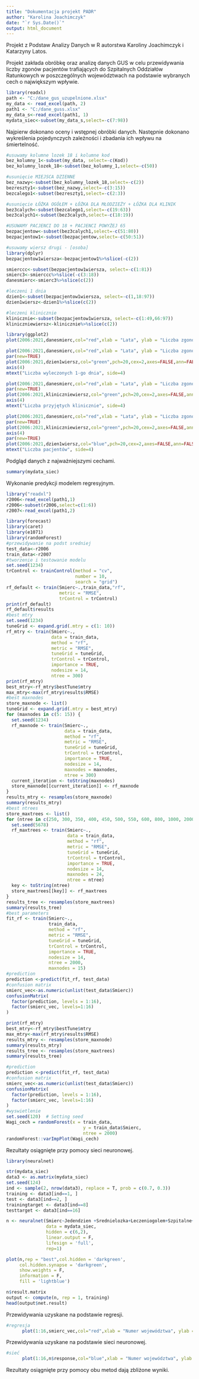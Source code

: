---
title: "Dokumentacja projekt PADR"
author: "Karolina Joachimczyk"
date: "`r Sys.Date()`"
output: html_document
---

Projekt z Podstaw Analizy Danych w R autorstwa Karoliny Joachimczyk i Katarzyny Latos.

Projekt zakłada obróbkę oraz analizę danych GUS w celu przewidywania liczby zgonów pacjentów trafiających do Szpitalnych Oddziałów Ratunkowych w poszczególnych województwach na podstawie wybranych cech o największym wpływie.

```{r, include=FALSE}
library(readxl)
path <- "C:/dane_gus_uzupelnione.xlsx"
my_data <- read_excel(path, 2)
path1 <- "C:/dane_guss.xlsx"
my_data_s<-read_excel(path1, 1)
mydata_siec<-subset(my_data_s,select=-c(7:98))
```

Najpierw dokonano oceny i wstępnej obróbki danych. Następnie dokonano wykreślenia
pojedynczych zależności i zbadania ich wpływu na śmiertelność.

```{r, include=FALSE}
#usuwamy kolumne lozek 18 i kolumne kod
bez_kolumny_1<-subset(my_data, select=-c(Kod))
bez_kolumny_lozek_18<-subset(bez_kolumny_1,select=-c(50))

#usunięcie MIEJSCA DZIENNE
bez_nazwy<-subset(bez_kolumny_lozek_18,select=-c(2))
bezreszty1<-subset(bez_nazwy,select=-c(3:15))
bezcalego1<-subset(bezreszty1,select=-c(2:3))

#usunięcie ŁÓŻKA OGÓŁEM + ŁÓŻKA DLA MŁODZIEŻY + ŁÓŻKA DLA KLINIK
bez3calych<-subset(bezcalego1,select=-c(19:63))
bez3calych1<-subset(bez3calych,select=-c(18:19))

#USUWAMY PACJENCI DO 18 + PACJENCI POWYŻEJ 65
bezpacjentow<-subset(bez3calych1,select=-c(51:80))
bezpacjentow1<-subset(bezpacjentow,select=-c(50:51))

#usuwamy wiersz drugi - [osoba]
library(dplyr)
bezpacjentow1wiersza<-bezpacjentow1%>%slice(-c(2))

smierccc<-subset(bezpacjentow1wiersza, select=-c(1:81))
smierc3<-smierccc%>%slice(-c(3:18))
danesmierc<-smierc3%>%slice(c(2))

#leczeni 1 dnia
dzien1<-subset(bezpacjentow1wiersza, select=-c(1,18:97))
dzien1wiersz<-dzien1%>%slice(c(2))

#leczeni klinicznie
klinicznie<-subset(bezpacjentow1wiersza, select=-c(1:49,66:97))
kliniczniewiersz<-klinicznie%>%slice(c(2))

```

```{r, echo=FALSE}
library(ggplot2)
plot(2006:2021,danesmierc,col="red",xlab = "Lata", ylab = "Liczba zgonów",pch=20,cex=2, main="Osoby ze stwierdzonym zgonem przed podjęciem leczenia \n lub w trakcie na przestrzeni lat")

```

```{r, echo=FALSE}
plot(2006:2021,danesmierc,col="red",xlab = "Lata", ylab = "Liczba zgonów",pch=20,cex=2, main="Liczba osób zmarłych przed podjęciem leczenia \n a liczba pacjentów wyleczonych 1-go dnia")
par(new=TRUE)
plot(2006:2021,dzien1wiersz,col="green",pch=20,cex=2,axes=FALSE,ann=FALSE)
axis(4)
mtext("Liczba wyleczonych 1-go dnia", side=4)
```

```{r, echo=FALSE}
plot(2006:2021,danesmierc,col="red",xlab = "Lata", ylab = "Liczba zgonów",pch=20,cex=2, main="Liczba osób zmarłych przed podjęciem leczenia \n a liczba pacjentów leczonych klinicznie")
par(new=TRUE)
plot(2006:2021,kliniczniewiersz,col="green",pch=20,cex=2,axes=FALSE,ann=FALSE)
axis(4)
mtext("Liczba przyjętych klinicznie", side=4)

```

```{r, echo=FALSE}
plot(2006:2021,danesmierc,col="red",xlab = "Lata", ylab = "Liczba zgonów",pch=20,cex=2, main="Liczba pacjentów leczonych klinicznie \n oraz liczba osób wyleczonych 1-go dnia \n a liczba zmarłych przed podjęciem leczenia")
par(new=TRUE)
plot(2006:2021,kliniczniewiersz,col="green",pch=20,cex=2,axes=FALSE,ann=FALSE)
axis(4)
par(new=TRUE)
plot(2006:2021,dzien1wiersz,col="blue",pch=20,cex=2,axes=FALSE,ann=FALSE)
mtext("Liczba pacjentów", side=4)
```

Podgląd danych z najważniejszymi cechami.

```{r}
summary(mydata_siec)
```

Wykonanie predykcji modelem regresyjnym.

```{r, include=FALSE}
library("readxl")
r2006<-read_excel(path1,1)
r2006<-subset(r2006,select=c(1:6))
r2007<-read_excel(path1,2)

library(forecast)
library(caret)
library(e1071)
library(randomForest)
#przewidywanie na podst sredniej
test_data<-r2006
train_data<-r2007
#tworzenie i testowanie modelu
set.seed(1234)
trControl <- trainControl(method = "cv",
                          number = 10,
                          search = "grid")
rf_default <- train(Smierc~.,train_data,"rf",
                    metric = "RMSE",
                    trControl = trControl)
print(rf_default)
rf_default$results
#best mtry
set.seed(1234)
tuneGrid <- expand.grid(.mtry = c(1: 10))
rf_mtry <- train(Smierc~.,
                 data = train_data,
                 method = "rf",
                 metric = "RMSE",
                 tuneGrid = tuneGrid,
                 trControl = trControl,
                 importance = TRUE,
                 nodesize = 14,
                 ntree = 300)
print(rf_mtry)
best_mtry<-rf_mtry$bestTune$mtry
max_mtry<-max(rf_mtry$results$RMSE)
#best maxnodes
store_maxnode <- list()
tuneGrid <- expand.grid(.mtry = best_mtry)
for (maxnodes in c(5: 15)) {
  set.seed(1234)
  rf_maxnode <- train(Smierc~.,
                      data = train_data,
                      method = "rf",
                      metric = "RMSE",
                      tuneGrid = tuneGrid,
                      trControl = trControl,
                      importance = TRUE,
                      nodesize = 14,
                      maxnodes = maxnodes,
                      ntree = 300)
  current_iteration <- toString(maxnodes)
  store_maxnode[[current_iteration]] <- rf_maxnode
}
results_mtry <- resamples(store_maxnode)
summary(results_mtry)
#best ntrees
store_maxtrees <- list()
for (ntree in c(250, 300, 350, 400, 450, 500, 550, 600, 800, 1000, 2000)) {
  set.seed(5678)
  rf_maxtrees <- train(Smierc~.,
                       data = train_data,
                       method = "rf",
                       metric = "RMSE",
                       tuneGrid = tuneGrid,
                       trControl = trControl,
                       importance = TRUE,
                       nodesize = 14,
                       maxnodes = 24,
                       ntree = ntree)
  key <- toString(ntree)
  store_maxtrees[[key]] <- rf_maxtrees
}
results_tree <- resamples(store_maxtrees)
summary(results_tree)
#best parameters
fit_rf <- train(Smierc~.,
                train_data,
                method = "rf",
                metric = "RMSE",
                tuneGrid = tuneGrid,
                trControl = trControl,
                importance = TRUE,
                nodesize = 14,
                ntree = 2000,
                maxnodes = 15)
#prediction
prediction <-predict(fit_rf, test_data)
#confusion matrix
smierc_vec<-as.numeric(unlist(test_data$Smierc))
confusionMatrix(
  factor(prediction, levels = 1:16),
  factor(smierc_vec, levels=1:16)
)
```

```{r, echo=FALSE}
print(rf_mtry)
best_mtry<-rf_mtry$bestTune$mtry
max_mtry<-max(rf_mtry$results$RMSE)
results_mtry <- resamples(store_maxnode)
summary(results_mtry)
results_tree <- resamples(store_maxtrees)
summary(results_tree)
```

```{r, echo=FALSE}
#prediction
prediction <-predict(fit_rf, test_data)
#confusion matrix
smierc_vec<-as.numeric(unlist(test_data$Smierc))
confusionMatrix(
  factor(prediction, levels = 1:16),
  factor(smierc_vec, levels=1:16)
)
#wyswietlenie
set.seed(120)  # Setting seed
Wagi_cech = randomForest(x = train_data,
                             y = train_data$Smierc,
                             ntree = 2000)
randomForest::varImpPlot(Wagi_cech)
```

Rezultaty osiągnięte przy pomocy sieci neuronowej.

```{r, include=FALSE}
library(neuralnet)

str(mydata_siec)
data3 <- as.matrix(mydata_siec)
set.seed(124)
ind <- sample(2, nrow(data3), replace = T, prob = c(0.7, 0.3))
training <- data3[ind==1, ]
test <- data3[ind==2, ]
trainingtarget <- data3[ind==8]
testtarget <- data3[ind==16]

n <- neuralnet(Smierc~Jedendzien +Srednielozka+Leczeniogolem+Szpitalne+Pobyt,
               data = mydata_siec,
               hidden = c(6,2),
               linear.output = F,
               lifesign = 'full',
               rep=1)

```

```{r, echo=FALSE}

plot(n,rep = "best",col.hidden = 'darkgreen',     
     col.hidden.synapse = 'darkgreen',
     show.weights = F,
     information = F,
     fill = 'lightblue')
```

```{r, echo=FALSE}

n$result.matrix
output <- compute(n, rep = 1, training)
head(output$net.result)
```

Przewidywania uzyskane na podstawie regresji.

```{r, echo=FALSE}
#regresja
      plot(1:16,smierc_vec,col="red",xlab = "Numer województwa", ylab = "Liczba zgonów",pch=20,cex=2, main="Predykowane zgony dla kolejnych numerów województw")
```

Przewidywania uzyskane na podstawie sieci neuronowej.

```{r, echo=FALSE}
#sieć
      plot(1:16,n$response,col="blue",xlab = "Numer województwa", ylab = "Liczba zgonów",pch=20,cex=2, main="Predykowane zgony dla kolejnych numerów województw")
```

Rezultaty osiągnięte przy pomocy obu metod dają zbliżone wyniki. 
